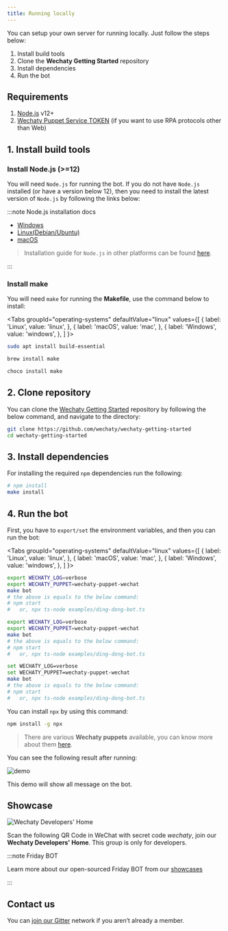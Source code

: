 ```yaml
---
title: Running locally
---
```


<!-- MDX import -->


<!-- Pushes a curious reader through the first few minutes of use. -->

You can setup your own server for running locally. Just follow the steps below:

1. Install build tools
1. Clone the **Wechaty Getting Started** repository
1. Install dependencies
1. Run the bot

<ShortestChatbots />

## Requirements

1. [Node.js](https://nodejs.dev/) v12+
1. [Wechaty Puppet Service TOKEN](https://wechaty.js.org/docs/puppet-services/) (if you want to use RPA protocols other than Web)

## 1. Install build tools

### Install Node.js (>=12)

You will need `Node.js` for running the bot. If you do not have `Node.js` installed (or have a version below 12),
then you need to install the latest version of `Node.js` by following the links below:

:::note Node.js installation docs

* [Windows](https://nodejs.org/en/download/package-manager/#windows)
* [Linux\(Debian/Ubuntu\)](https://nodejs.org/en/download/package-manager/#debian-and-ubuntu-based-linux-distributions)
* [macOS](https://nodejs.org/en/download/package-manager/#macos)

> Installation guide for `Node.js` in other platforms can be found [here](https://nodejs.org/en/download/package-manager/).

:::

### Install make

You will need `make` for running the **Makefile**, use the command below to install:

<Tabs
  groupId="operating-systems"
  defaultValue="linux"
  values={[
    { label: 'Linux',   value: 'linux', },
    { label: 'macOS',   value: 'mac', },
    { label: 'Windows', value: 'windows', },
  ]
}>

<TabItem value="linux">

```sh
sudo apt install build-essential
```

</TabItem>
<TabItem value="mac">

```sh
brew install make
```

</TabItem>
<TabItem value="windows">

```sh
choco install make
```

</TabItem>
</Tabs>

## 2. Clone repository

You can clone the [Wechaty Getting Started](https://github.com/wechaty/wechaty-getting-started) repository by following the below command, and navigate to the directory:

```bash
git clone https://github.com/wechaty/wechaty-getting-started
cd wechaty-getting-started
```

## 3. Install dependencies

For installing the required `npm` dependencies run the following:

```bash
# npm install
make install
```

## 4. Run the bot

First, you have to `export/set` the environment variables, and then you can run the bot:

<Tabs
  groupId="operating-systems"
  defaultValue="linux"
  values={[
    { label: 'Linux',   value: 'linux', },
    { label: 'macOS',   value: 'mac', },
    { label: 'Windows', value: 'windows', },
  ]
}>

<TabItem value="linux">

```bash
export WECHATY_LOG=verbose
export WECHATY_PUPPET=wechaty-puppet-wechat
make bot
# the above is equals to the below command:
# npm start
#   or, npx ts-node examples/ding-dong-bot.ts
```

</TabItem>
<TabItem value="mac">

```bash
export WECHATY_LOG=verbose
export WECHATY_PUPPET=wechaty-puppet-wechat
make bot
# the above is equals to the below command:
# npm start
#   or, npx ts-node examples/ding-dong-bot.ts
```

</TabItem>
<TabItem value="windows">

```bash
set WECHATY_LOG=verbose
set WECHATY_PUPPET=wechaty-puppet-wechat
make bot
# the above is equals to the below command:
# npm start
#   or, npx ts-node examples/ding-dong-bot.ts
```

</TabItem>
</Tabs>

You can install `npx` by using this command:

```sh
npm install -g npx
```

> There are various **Wechaty puppets** available, you can know more about them [here](https://github.com/wechaty/wechaty-getting-started#working-with-different-puppets).

You can see the following result after running:

![demo](/img/docs/getting-started-qrcode.png)

This demo will show all message on the bot.

## Showcase

![Wechaty Developers' Home](/img/friday-qrcode.svg)

Scan the following QR Code in WeChat with secret code _wechaty_, join our **Wechaty Developers' Home**. This group is only for developers.

:::note Friday BOT

Learn more about our open-sourced Friday BOT from our [showcases](showcases/friday-bot.mdx)

:::

## Contact us

You can [join our Gitter](https://gitter.im/wechaty/wechaty) network if you aren’t already a member.
